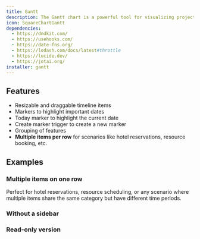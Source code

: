 ```yaml
---
title: Gantt
description: The Gantt chart is a powerful tool for visualizing project schedules and tracking the progress of tasks. It provides a clear, hierarchical view of tasks, allowing you to easily identify manage project timelines.
icon: SquareChartGantt
dependencies:
  - https://dndkit.com/
  - https://usehooks.com/
  - https://date-fns.org/
  - https://lodash.com/docs/latest#throttle
  - https://lucide.dev/
  - https://jotai.org/
installer: gantt
---
```


## Features

- Resizable and draggable timeline items
- Markers to highlight important dates
- Today marker to highlight the current date
- Create marker trigger to create a new marker
- Grouping of features
- **Multiple items per row** for scenarios like hotel reservations, resource booking, etc.

## Examples

### Multiple items on one row

Perfect for hotel reservations, resource scheduling, or any scenario where multiple items share the same category but have different time periods.

<Preview path="gantt-lanes" />

### Without a sidebar

<Preview path="gantt-no-sidebar" />

### Read-only version

<Preview path="gantt-read-only" />


